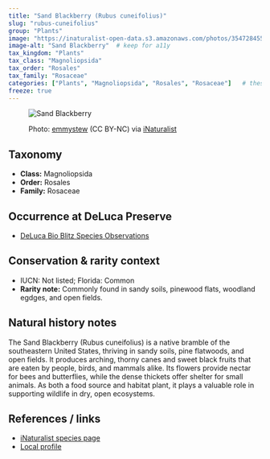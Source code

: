 ```yaml
---
title: "Sand Blackberry (Rubus cuneifolius)"
slug: "rubus-cuneifolius"
group: "Plants"
image: "https://inaturalist-open-data.s3.amazonaws.com/photos/354728455/medium.jpg"        # keep for thumbnails
image-alt: "Sand Blackberry"  # keep for a11y
tax_kingdom: "Plants"
tax_class: "Magnoliopsida"
tax_order: "Rosales"
tax_family: "Rosaceae"
categories: ["Plants", "Magnoliopsida", "Rosales", "Rosaceae"]   # these drive the chips + filtering
freeze: true
---
```


<figure class="species-figure">

<img src="https://inaturalist-open-data.s3.amazonaws.com/photos/354728455/medium.jpg" alt="Sand Blackberry" class="species-photo"/>

<figcaption class="photo-credit">

Photo: <a href="https://www.inaturalist.org/people/emmystew">emmystew</a> (CC BY-NC) via <a href="https://www.inaturalist.org/observations/200995734">iNaturalist</a>

</figcaption>

</figure>

## Taxonomy

-   **Class:** Magnoliopsida
-   **Order:** Rosales
-   **Family:** Rosaceae

## Occurrence at DeLuca Preserve

-   [DeLuca Bio Blitz Species Observations](https://www.inaturalist.org/observations?project_id=191727&subview=table&taxon_id=128854)

## Conservation & rarity context

-   IUCN: Not listed; Florida: Common 
-   **Rarity note:** Commonly found in sandy soils, pinewood flats, woodland egdges, and open fields.

## Natural history notes

The Sand Blackberry (Rubus cuneifolius) is a native bramble of the southeastern United States, thriving in sandy soils, pine flatwoods, and open fields. It produces arching, thorny canes and sweet black fruits that are eaten by people, birds, and mammals alike. Its flowers provide nectar for bees and butterflies, while the dense thickets offer shelter for small animals. As both a food source and habitat plant, it plays a valuable role in supporting wildlife in dry, open ecosystems.

## References / links

-   [iNaturalist species page](https://www.inaturalist.org/taxa/128854-Rubus-cuneifolius)
-   [Local profile](https://florida.plantatlas.usf.edu/plant/species/2116)
